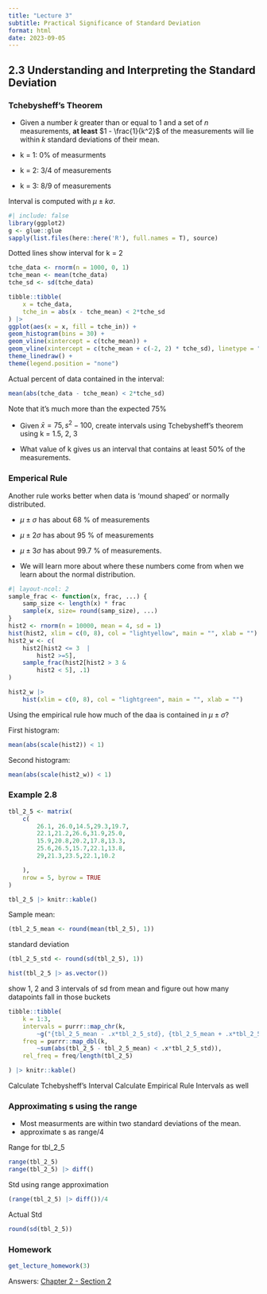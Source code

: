 ```yaml
---
title: "Lecture 3"
subtitle: Practical Significance of Standard Deviation
format: html
date: 2023-09-05
---
```


## 2.3 Understanding and Interpreting the Standard Deviation

### Tchebysheff's Theorem

- Given a number _k_ greater than or equal to 1 and a set of _n_ measurements, **at least** $1 - \frac{1}{k^2}$ of the measurements will lie within _k_ standard deviations of their mean.

- k = 1:  0% of measurments
- k = 2: 3/4 of measurements
- k = 3: 8/9 of measurements

Interval is computed with $\mu \pm k\sigma$.

```r
#| include: false
library(ggplot2)
g <- glue::glue
sapply(list.files(here::here('R'), full.names = T), source)
```


Dotted lines show interval for k = 2


```r
tche_data <- rnorm(n = 1000, 0, 1)
tche_mean <- mean(tche_data)
tche_sd <- sd(tche_data)

tibble::tibble(
    x = tche_data,
    tche_in = abs(x - tche_mean) < 2*tche_sd
) |> 
ggplot(aes(x = x, fill = tche_in)) +
geom_histogram(bins = 30) +
geom_vline(xintercept = c(tche_mean)) +
geom_vline(xintercept = c(tche_mean + c(-2, 2) * tche_sd), linetype = "dotted") +
theme_linedraw() +
theme(legend.position = "none")
```

Actual percent of data contained in the interval:

```r
mean(abs(tche_data - tche_mean) < 2*tche_sd)
```


Note that it's much more than the expected 75%


- Given $\bar{x} = 75, s^2 - 100$, create intervals using Tchebysheff's theorem using k = 1.5, 2, 3


- What value of k gives us an interval that contains at least 50% of the measurements.

### Emperical Rule

Another rule works better when data is 'mound shaped' or normally distributed.

- $\mu \pm \sigma$ has about 68 % of measurements
- $\mu \pm 2\sigma$ has about 95 % of measurements
- $\mu \pm 3\sigma$ has about 99.7 % of measurements.

- We will learn more about where these numbers come from when we learn about the normal distribution.


```r
#| layout-ncol: 2
sample_frac <- function(x, frac, ...) {
    samp_size <- length(x) * frac
    sample(x, size= round(samp_size), ...)
}
hist2 <- rnorm(n = 10000, mean = 4, sd = 1)
hist(hist2, xlim = c(0, 8), col = "lightyellow", main = "", xlab = "")
hist2_w <- c(
    hist2[hist2 <= 3  | 
        hist2 >=5],
    sample_frac(hist2[hist2 > 3 & 
        hist2 < 5], .1)
) 

hist2_w |> 
    hist(xlim = c(0, 8), col = "lightgreen", main = "", xlab = "")
```


Using the empirical rule how much of the daa is contained in $\mu \pm \sigma$?

First histogram:

```r
mean(abs(scale(hist2)) < 1)
```

Second histogram:
```r
mean(abs(scale(hist2_w)) < 1)
```

### Example 2.8
 
```r
tbl_2_5 <- matrix(
    c(
        26.1, 26.0,14.5,29.3,19.7,
        22.1,21.2,26.6,31.9,25.0,
        15.9,20.8,20.2,17.8,13.3,
        25.6,26.5,15.7,22.1,13.8,
        29,21.3,23.5,22.1,10.2

    ),
    nrow = 5, byrow = TRUE
)

tbl_2_5 |> knitr::kable()

```


Sample mean:
```r
(tbl_2_5_mean <- round(mean(tbl_2_5), 1))
```

standard deviation
```r
(tbl_2_5_std <- round(sd(tbl_2_5), 1))
```

```r
hist(tbl_2_5 |> as.vector())
```

show 1, 2 and 3 intervals of sd from mean and figure out how many datapoints fall in those buckets


```r

tibble::tibble(
    k = 1:3,
    intervals = purrr::map_chr(k, 
        ~g("{tbl_2_5_mean - .x*tbl_2_5_std}, {tbl_2_5_mean + .x*tbl_2_5_std}")),
    freq = purrr::map_dbl(k, 
        ~sum(abs(tbl_2_5 - tbl_2_5_mean) < .x*tbl_2_5_std)),
    rel_freq = freq/length(tbl_2_5)

) |> knitr::kable()


```

Calculate Tchebysheff's Interval
Calculate Empirical Rule Intervals as well

### Approximating s using the range

- Most measurments are within two standard deviations of the mean.
- approximate s as range/4


Range for tbl_2_5
```r
range(tbl_2_5)
range(tbl_2_5) |> diff()
```


Std using range approximation
```r
(range(tbl_2_5) |> diff())/4
```

Actual Std

```r
round(sd(tbl_2_5))
```


### Homework

```r
get_lecture_homework(3)
```

Answers: [Chapter 2 - Section 2](/homework/chapter-02.qmd#section-2.2-and-2.3)
